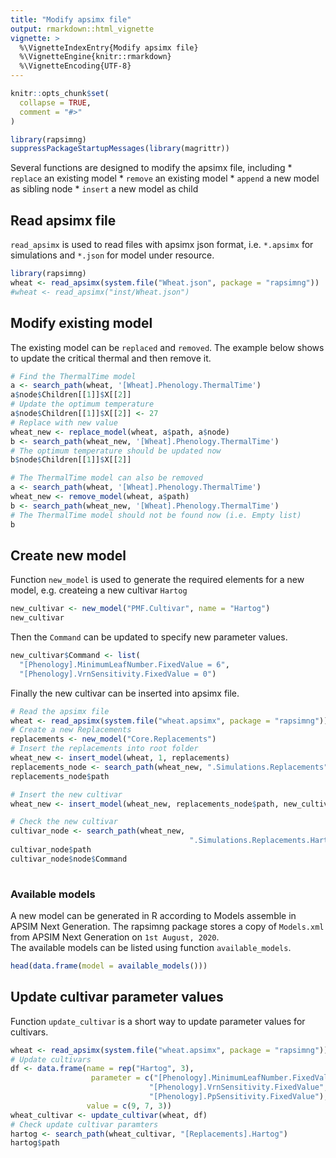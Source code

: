 ---
title: "Modify apsimx file"
output: rmarkdown::html_vignette
vignette: >
  %\VignetteIndexEntry{Modify apsimx file}
  %\VignetteEngine{knitr::rmarkdown}
  %\VignetteEncoding{UTF-8}
---

```{r, include = FALSE, warning=FALSE, error=FALSE, message=FALSE}
knitr::opts_chunk$set(
  collapse = TRUE,
  comment = "#>"
)
```

```{r setup, echo=FALSE, warning=FALSE, error=FALSE, message=FALSE}
library(rapsimng)
suppressPackageStartupMessages(library(magrittr))
```

Several functions are designed to modify the apsimx file, including
* `replace` an existing model
* `remove` an existing model
* `append` a new model as sibling node
* `insert` a new model as child



## Read apsimx file

`read_apsimx` is used to read files with apsimx json format, i.e. `*.apsimx` for simulations and `*.json` for model under resource.

```{r read-apsimx}
library(rapsimng)
wheat <- read_apsimx(system.file("Wheat.json", package = "rapsimng"))
#wheat <- read_apsimx("inst/Wheat.json")
```

## Modify existing model
The existing model can be `replaced` and `removed`. The example below shows to update the critical thermal and then remove it.


```{r}
# Find the ThermalTime model 
a <- search_path(wheat, '[Wheat].Phenology.ThermalTime')
a$node$Children[[1]]$X[[2]]
# Update the optimum temperature
a$node$Children[[1]]$X[[2]] <- 27
# Replace with new value
wheat_new <- replace_model(wheat, a$path, a$node)
b <- search_path(wheat_new, '[Wheat].Phenology.ThermalTime')
# The optimum temperature should be updated now
b$node$Children[[1]]$X[[2]]

# The ThermalTime model can also be removed
a <- search_path(wheat, '[Wheat].Phenology.ThermalTime')
wheat_new <- remove_model(wheat, a$path)
b <- search_path(wheat_new, '[Wheat].Phenology.ThermalTime')
# The ThermalTime model should not be found now (i.e. Empty list)
b
```


## Create new model

Function `new_model` is used to generate the required elements for a new model, e.g. createing a new cultivar `Hartog`

```{r}
new_cultivar <- new_model("PMF.Cultivar", name = "Hartog")
new_cultivar
```

Then the `Command` can be updated to specify new parameter values.

```{r}
new_cultivar$Command <- list(
  "[Phenology].MinimumLeafNumber.FixedValue = 6",
  "[Phenology].VrnSensitivity.FixedValue = 0")
```

Finally the new cultivar can be inserted into apsimx file.

```{r}
# Read the apsimx file
wheat <- read_apsimx(system.file("wheat.apsimx", package = "rapsimng"))
# Create a new Replacements
replacements <- new_model("Core.Replacements")
# Insert the replacements into root folder
wheat_new <- insert_model(wheat, 1, replacements)
replacements_node <- search_path(wheat_new, ".Simulations.Replacements")
replacements_node$path

# Insert the new cultivar
wheat_new <- insert_model(wheat_new, replacements_node$path, new_cultivar)

# Check the new cultivar
cultivar_node <- search_path(wheat_new,
                                        ".Simulations.Replacements.Hartog")
cultivar_node$path
cultivar_node$node$Command
    
```


### Available models

A new model can be generated in R according to Models assemble in APSIM Next Generation. The rapsimng package stores a copy of `Models.xml` from APSIM Next Generation on `1st August, 2020`.  
The available models can be listed using function `available_models`.

```{r}
head(data.frame(model = available_models()))
```

## Update cultivar parameter values

Function `update_cultivar` is a short way to update parameter values for cultivars.

```{r}
wheat <- read_apsimx(system.file("wheat.apsimx", package = "rapsimng"))
# Update cultivars
df <- data.frame(name = rep("Hartog", 3),
                  parameter = c("[Phenology].MinimumLeafNumber.FixedValue",
                               "[Phenology].VrnSensitivity.FixedValue",
                               "[Phenology].PpSensitivity.FixedValue"),
                 value = c(9, 7, 3))
wheat_cultivar <- update_cultivar(wheat, df)
# Check update cultivar paramters
hartog <- search_path(wheat_cultivar, "[Replacements].Hartog")
hartog$path
```

